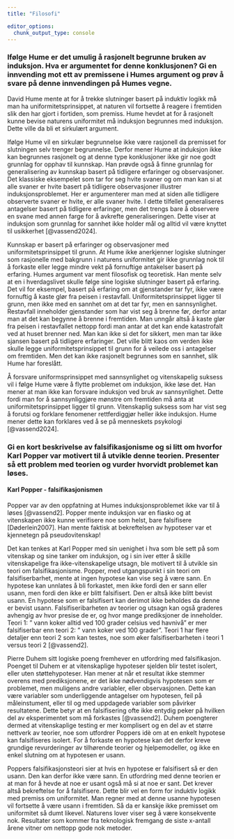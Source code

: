 ```yaml
---
title: "Filosofi"

editor_options: 
  chunk_output_type: console
---
```




### Ifølge Hume er det umulig å rasjonelt begrunne bruken av induksjon. Hva er argumentet for denne konklusjonen? Gi en innvending mot ett av premissene i Humes argument og prøv å svare på denne innvendingen på Humes vegne. 

David Hume mente at for å trekke slutninger basert på induktiv logikk må man ha uniformitetsprinsippet, at naturen vil fortsette å reagere i fremtiden slik den har gjort i fortiden, som premiss. Hume hevdet at for å rasjonelt kunne bevise naturens uniformitet må induksjon begrunnes med induksjon. Dette ville da bli et sirkulært argument.

Ifølge Hume vil en sirkulær begrunnelse ikke være rasjonell da premisset for slutningen selv trenger begrunnelse. Derfor mener Hume at induksjon ikke kan begrunnes rasjonelt og at denne type konklusjoner ikke gir noe godt grunnlag for opphav til kunnskap. Han prøvde også å finne grunnlag for generalisering av kunnskap basert på tidligere erfaringer og observasjoner. Det klassiske eksempelet som tar for seg hvite svaner og om man kan si at alle svaner er hvite basert på tidligere observasjoner illustrer induksjonsproblemet. Her er argumenterer man med at siden alle tidligere observerte svaner er hvite, er alle svaner hvite. I dette tilfellet generaliseres antagelser basert på tidligere erfaringer, men det trengs bare å observere en svane med annen farge for å avkrefte generaliseringen. Dette viser at induksjon som grunnlag for sannhet ikke holder mål og alltid vil være knyttet til usikkerhet [@vassend2024].

Kunnskap er basert på erfaringer og observasjoner med uniformitetsprinsippet til grunn. At Hume ikke anerkjenner logiske slutninger som rasjonelle med bakgrunn i naturens uniformitet gir ikke grunnlag nok til å forkaste eller legge mindre vekt på fornuftige antakelser basert på erfaring. Humes argument var ment filosofisk og teoretisk. Han mente selv at en i hverdagslivet skulle følge sine logiske slutninger basert på erfaring. Det vil for eksempel, basert på erfaring om at gjenstander tar fyr, ikke være fornuftig å kaste glør fra peisen i restavfall. Uniformitetsprinsippet ligger til grunn, men ikke med en sannhet om at det tar fyr, men en sannsynlighet. Restavfall inneholder gjenstander som har vist seg å brenne før, derfor antar man at det kan begynne å brenne i fremtiden. Man unngår altså å kaste glør fra peisen i restavfallet nettopp fordi man antar at det kan ende katastrofalt ved at huset brenner ned. Man kan ikke si det for sikkert, men man tar ikke sjansen basert på tidligere erfaringer. Det ville blitt kaos om verden ikke skulle legge uniformitetsprinsippet til grunn for å veilede oss i antagelser om fremtiden. Men det kan ikke rasjonelt begrunnes som en sannhet, slik Hume har foreslått.

Å forsvare uniformsprinsippet med sannsynlighet og vitenskapelig suksess vil i følge Hume være å flytte problemet om induksjon, ikke løse det. Han mener at man ikke kan forsvare induksjon ved bruk av sannsynlighet. Dette fordi man for å sannsynliggjøre mønstre om fremtiden må anta at uniformitetsprinsippet ligger til grunn. Vitenskaplig suksess som har vist seg å forutsi og forklare fenomener rettferdiggjør heller ikke induksjon. Hume mener dette kan forklares ved å se på menneskets psykologi [@vassend2024]. 


### Gi en kort beskrivelse av falsifikasjonisme og si litt om hvorfor Karl Popper var motivert til å utvikle denne teorien. Presenter så ett problem med teorien og vurder hvorvidt problemet kan løses.

#### Karl Popper - falsifikasjonismen
Popper var av den oppfatning at Humes induksjonsproblemet ikke var til å løses [@vassend2]. Popper mente induksjon var en fiasko og at vitenskapen ikke kunne verifisere noe som helst, bare falsifisere [Døderlein2007]. Han mente faktisk at bekreftelsen av hypoteser var et kjennetegn på pseudovitenskap! 

Det kan tenkes at Karl Popper med sin uenighet i hva som ble sett på som vitenskap og sine tanker om induksjon, og i sin iver etter å skille vitenskapelige fra ikke-vitenskapelige utsagn, ble motivert til å utvikle sin teori om falsifikasjonisme. Popper, med utgangspunkt i sin teori om falsifiserbarhet, mente at ingen hypotese kan vise seg å være sann. En hypotese kan unnlates å bli forkastet, men ikke fordi den er sann eller  usann, men fordi den ikke er blitt falsifisert. Den er altså ikke blitt bevist usann. En hypotese som er falsifisert kan derimot ikke beholdes da denne er bevist usann. Falsifiseribarheten av teorier og utsagn kan også graderes avhengig av hvor presise de er, og hvor mange prediksjoner de inneholder. Teori 1: " vann koker alltid ved 100 grader celsius ved havnivå" er mer falsifiserbar enn teori 2: " vann koker ved 100 grader". Teori 1 har flere detaljer enn teori 2 som kan testes, noe som øker falsifiserbarheten i teori 1 versus teori 2 [@vassend2].


Pierre Duhem sitt logiske poeng fremhever en utfordring med falsifikasjon. Poenget til Duhem er at vitenskaplige hypoteser sjelden blir testet isolert, eller uten støttehypoteser. Han mener at når et resultat ikke stemmer overens med prediksjonene, er det ikke nødvendigvis hypotesen som er problemet, men muligens andre variabler, eller observasjonen. Dette kan være variabler som underliggende antagelser om hypotesen, feil på måleinstument, eller til og med uppdagede variabler som påvirker resultatene. Dette betyr at en falsifisering ofte ikke entydig peker på hvilken del av eksperimentet som må forkastes [@vassend2]. Duhem poengterer dermed at vitenskaplige testing er mer komplisert og en del av et større nettverk av teorier, noe som utfordrer Poppers idè om at en enkelt hypotese kan falsifiseres isolert. For å forkaste en hypotese kan det derfor kreve grundige revurderinger av tilhørende teorier og hjelpemodeller, og ikke en enkel slutning om at hypotesen er usann.   

Poppers falsifikasjonsteori sier at hvis en hypotese er falsifisert så er den usann. Den kan derfor ikke være sann. En utfordring med denne teorien er at man for å hevde at noe er usant også må si at noe er sant. Det krever altså bekreftelse for å falsifisere. Dette blir vel en form for induktiv logikk med premiss om uniformitet. Man regner med at denne usanne hypotesen vil fortsette å være usann i fremtiden. Så da er kanskje ikke premisset om uniformitet så dumt likevel. Naturens lover viser seg å være konsekvente nok. Resultater som kommer fra teknologisk fremgang de siste x-antall årene vitner om nettopp gode nok metoder.






